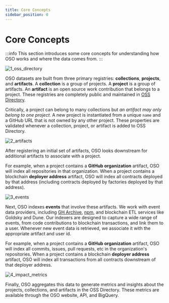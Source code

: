 ```yaml
---
title: Core Concepts
sidebar_position: 0
---
```


# Core Concepts

:::info
This section introduces some core concepts for understanding how OSO works and where the data comes from.
:::

![1_oss_directory](./1_oss_directory.png)

OSO datasets are built from three primary registries: **collections**, **projects**, and **artifacts**. A **collection** is a group of projects. A **project** is a group of artifacts. An **artifact** is an open source work contribution that belongs to a project. These registries are completely public and maintained in [OSS Directory](https://github.com/opensource-observer/oss-directory).

Critically, a project can belong to many collections but *an artifact may only belong to one project*. A new project is instantiated from a unique `name` and a GitHub URL that is not owned by any other project. These properties are validated whenever a collection, project, or artifact is added to OSS Directory.

![2_artifacts](./2_artifacts.png)

After registering an initial set of artifacts, OSO looks downstream for additional artifacts to associate with a project.

For example, when a project contains a **GitHub organization** artifact, OSO will index all repositories in that organization. When a project contains a blockchain **deployer address** artifact, OSO will index all contracts deployed by that address (including contracts deployed by factories deployed by that address). 

![3_events](./3_events.png)

Next, OSO indexes **events** that involve these artifacts. We work with event data providers, including [GH Archive](https://www.gharchive.org/), [npm](https://www.npmjs.com/), and blockchain ETL services like Goldsky and Dune. Our indexers are designed to capture a wide range of events, from code contributions to blockchain transactions, and link them to a user. Whenever new event data is retrieved, we associate it with the appropriate artifact and user id.

For example, when a project contains a **GitHub organization** artifact, OSO will index all commits, issues, pull requests, etc in the organization's repositories. When a project contains a blockchain **deployer address** artifact, OSO will index all transactions from all contracts downstream of that deployer address.

![4_impact_metrics](./4_impact_metrics.png)

Finally, OSO aggregates this data to generate metrics and insights about the projects, collections, and artifacts in the OSS Directory. These metrics are available through the OSO website, API, and BigQuery.